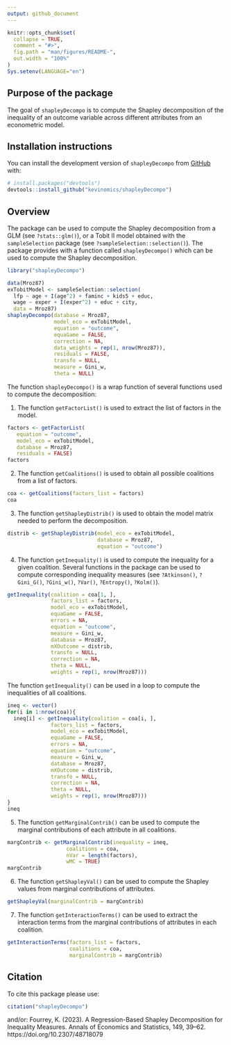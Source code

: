 ```yaml
---
output: github_document
---
```


<!-- README.md is generated from README.Rmd. Please edit that file -->

```r
knitr::opts_chunk$set(
  collapse = TRUE,
  comment = "#>",
  fig.path = "man/figures/README-",
  out.width = "100%"
)
Sys.setenv(LANGUAGE="en")
```

## Purpose of the package

The goal of `shapleyDecompo` is to compute the Shapley decomposition of the inequality of an outcome variable across different attributes from an econometric model.

## Installation instructions

You can install the development version of `shapleyDecompo` from [GitHub](https://github.com/kevinomics/shapleyDecompo) with:

``` r
# install.packages("devtools")
devtools::install_github("kevinomics/shapleyDecompo")
```

## Overview

The package can be used to compute the Shapley decomposition from a GLM (see `?stats::glm()`), or a Tobit II model obtained with the `sampleSelection` package (see `?sampleSelection::selection()`). The package provides with a function called `shapleyDecompo()` which can be used to compute the Shapley decomposition.

```r
library("shapleyDecompo")
```

```r
data(Mroz87)
exTobitModel <- sampleSelection::selection(
  lfp ~ age + I(age^2) + faminc + kids5 + educ,
  wage ~ exper + I(exper^2) + educ + city,
  data = Mroz87)
shapleyDecompo(database = Mroz87,
               model_eco = exTobitModel,
               equation = "outcome",
               equaGame = FALSE,
               correction = NA,
               data_weights = rep(1, nrow(Mroz87)),
               residuals = FALSE,
               transfo = NULL,
               measure = Gini_w,
               theta = NULL)
```

The function `shapleyDecompo()` is a wrap function of several functions used to compute the decomposition:

1. The function `getFactorList()` is used to extract the list of factors in the model.
```r
factors <- getFactorList(
   equation = "outcome",
   model_eco = exTobitModel,
   database = Mroz87,
   residuals = FALSE)
factors
```

2. The function `getCoalitions()` is used to obtain all possible coalitions from a list of factors.
```r
coa <- getCoalitions(factors_list = factors)
coa
```

3. The function `getShapleyDistrib()` is used to obtain the model matrix needed to perform the decomposition.
```r
distrib <- getShapleyDistrib(model_eco = exTobitModel,
                             database = Mroz87,
                             equation = "outcome")
```

4. The function `getInequality()` is used to compute the inequality for a given coalition. Several functions in the package can be used to compute corresponding inequality measures (see `?Atkinson()`, `?Gini_G()`, `?Gini_w()`, `?Var()`, `?Entropy()`, `?Kolm()`).
```r
getInequality(coalition = coa[1, ],
              factors_list = factors,
              model_eco = exTobitModel,
              equaGame = FALSE,
              errors = NA,
              equation = "outcome",
              measure = Gini_w,
              database = Mroz87,
              mXOutcome = distrib,
              transfo = NULL,
              correction = NA,
              theta = NULL,
              weights = rep(1, nrow(Mroz87)))
```
The function `getInequality()` can be used in a loop to compute the inequalities of all coalitions.

```r
ineq <- vector()
for(i in 1:nrow(coa)){
  ineq[i] <- getInequality(coalition = coa[i, ],
              factors_list = factors,
              model_eco = exTobitModel,
              equaGame = FALSE,
              errors = NA,
              equation = "outcome",
              measure = Gini_w,
              database = Mroz87,
              mXOutcome = distrib,
              transfo = NULL,
              correction = NA,
              theta = NULL,
              weights = rep(1, nrow(Mroz87)))
}
ineq
```
5. The function `getMarginalContrib()` can be used to compute the marginal contributions of each attribute in all coalitions.

```r
margContrib <- getMarginalContrib(inequality = ineq,
                   coalitions = coa,
                   nVar = length(factors),
                   wMC = TRUE)
margContrib
```
6. The function `getShapleyVal()` can be used to compute the Shapley values from marginal contributions of attributes.
```r
getShapleyVal(marginalContrib = margContrib)
```
7. The function `getInteractionTerms()` can be used to extract the interaction terms from the marginal contributions of attributes in each coalition.
```r
getInteractionTerms(factors_list = factors,
                    coalitions = coa,
                    marginalContrib = margContrib)
```


## Citation

To cite this package please use: 

```r
citation("shapleyDecompo") 
```

and/or: Fourrey, K. (2023). A Regression-Based Shapley Decomposition for Inequality Measures. Annals of Economics and Statistics, 149, 39–62. https://doi.org/10.2307/48718079
